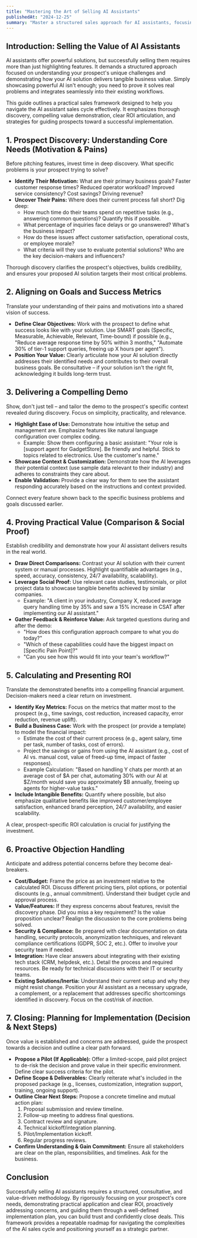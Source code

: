 ```yaml
---
title: "Mastering the Art of Selling AI Assistants"
publishedAt: "2024-12-25"
summary: "Master a structured sales approach for AI assistants, focusing on effective prospect discovery, compelling value demonstration, ROI calculation, objection handling, and closing strategies."
---
```


## Introduction: Selling the Value of AI Assistants

AI assistants offer powerful solutions, but successfully selling them requires more than just highlighting features. It demands a structured approach focused on understanding your prospect's unique challenges and demonstrating how your AI solution delivers tangible business value. Simply showcasing powerful AI isn't enough; you need to prove it solves real problems and integrates seamlessly into their existing workflows.

This guide outlines a practical sales framework designed to help you navigate the AI assistant sales cycle effectively. It emphasizes thorough discovery, compelling value demonstration, clear ROI articulation, and strategies for guiding prospects toward a successful implementation.

## 1. Prospect Discovery: Understanding Core Needs (Motivation & Pains)

Before pitching features, invest time in deep discovery. What specific problems is your prospect trying to solve?

- **Identify Their Motivation:** What are their primary business goals? Faster customer response times? Reduced operator workload? Improved service consistency? Cost savings? Driving revenue?
- **Uncover Their Pains:** Where does their current process fall short? Dig deep:
  - How much time do their teams spend on repetitive tasks (e.g., answering common questions)? Quantify this if possible.
  - What percentage of inquiries face delays or go unanswered? What's the business impact?
  - How do these issues affect customer satisfaction, operational costs, or employee morale?
  - What criteria will they use to evaluate potential solutions? Who are the key decision-makers and influencers?

Thorough discovery clarifies the prospect's objectives, builds credibility, and ensures your proposed AI solution targets their most critical problems.

## 2. Aligning on Goals and Success Metrics

Translate your understanding of their pains and motivations into a shared vision of success.

- **Define Clear Objectives:** Work with the prospect to define what success looks like with your solution. Use SMART goals (Specific, Measurable, Achievable, Relevant, Time-bound) if possible (e.g., "Reduce average response time by 50% within 3 months," "Automate 30% of tier-1 support queries, freeing up X hours per agent").
- **Position Your Value:** Clearly articulate how your AI solution directly addresses their identified needs and contributes to their overall business goals. Be consultative – if your solution isn't the right fit, acknowledging it builds long-term trust.

## 3. Delivering a Compelling Demo

Show, don't just tell – and tailor the demo to the prospect's specific context revealed during discovery. Focus on simplicity, practicality, and relevance.

- **Highlight Ease of Use:** Demonstrate how intuitive the setup and management are. Emphasize features like natural language configuration over complex coding.
  - Example: Show them configuring a basic assistant: "Your role is [support agent for GadgetStore]. Be friendly and helpful. Stick to topics related to electronics. Use the customer's name."
- **Showcase Context & Customization:** Demonstrate how the AI leverages _their_ potential context (use sample data relevant to their industry) and adheres to constraints they care about.
- **Enable Validation:** Provide a clear way for them to see the assistant responding accurately based on the instructions and context provided.

Connect every feature shown back to the specific business problems and goals discussed earlier.

## 4. Proving Practical Value (Comparison & Social Proof)

Establish credibility and demonstrate how your AI assistant delivers results in the real world.

- **Draw Direct Comparisons:** Contrast your AI solution with their current system or manual processes. Highlight quantifiable advantages (e.g., speed, accuracy, consistency, 24/7 availability, scalability).
- **Leverage Social Proof:** Use relevant case studies, testimonials, or pilot project data to showcase tangible benefits achieved by similar companies.
  - Example: "A client in your industry, Company X, reduced average query handling time by 35% and saw a 15% increase in CSAT after implementing our AI assistant."
- **Gather Feedback & Reinforce Value:** Ask targeted questions during and after the demo:
  - "How does this configuration approach compare to what you do today?"
  - "Which of these capabilities could have the biggest impact on [Specific Pain Point]?"
  - "Can you see how this would fit into your team's workflow?"

## 5. Calculating and Presenting ROI

Translate the demonstrated benefits into a compelling financial argument. Decision-makers need a clear return on investment.

- **Identify Key Metrics:** Focus on the metrics that matter most to the prospect (e.g., time savings, cost reduction, increased capacity, error reduction, revenue uplift).
- **Build a Business Case:** Work with the prospect (or provide a template) to model the financial impact:
  - Estimate the cost of their current process (e.g., agent salary, time per task, number of tasks, cost of errors).
  - Project the savings or gains from using the AI assistant (e.g., cost of AI vs. manual cost, value of freed-up time, impact of faster responses).
  - Example Calculation: "Based on handling Y chats per month at an average cost of $A per chat, automating 30% with our AI at $Z/month would save you approximately $B annually, freeing up agents for higher-value tasks."
- **Include Intangible Benefits:** Quantify where possible, but also emphasize qualitative benefits like improved customer/employee satisfaction, enhanced brand perception, 24/7 availability, and easier scalability.

A clear, prospect-specific ROI calculation is crucial for justifying the investment.

## 6. Proactive Objection Handling

Anticipate and address potential concerns before they become deal-breakers.

- **Cost/Budget:** Frame the price as an investment relative to the calculated ROI. Discuss different pricing tiers, pilot options, or potential discounts (e.g., annual commitment). Understand their budget cycle and approval process.
- **Value/Features:** If they express concerns about features, revisit the discovery phase. Did you miss a key requirement? Is the value proposition unclear? Realign the discussion to the core problems being solved.
- **Security & Compliance:** Be prepared with clear documentation on data handling, security protocols, anonymization techniques, and relevant compliance certifications (GDPR, SOC 2, etc.). Offer to involve your security team if needed.
- **Integration:** Have clear answers about integrating with their existing tech stack (CRM, helpdesk, etc.). Detail the process and required resources. Be ready for technical discussions with their IT or security teams.
- **Existing Solutions/Inertia:** Understand their current setup and why they might resist change. Position your AI assistant as a necessary upgrade, a complement, or a replacement that addresses specific shortcomings identified in discovery. Focus on the cost/risk of _inaction_.

## 7. Closing: Planning for Implementation (Decision & Next Steps)

Once value is established and concerns are addressed, guide the prospect towards a decision and outline a clear path forward.

- **Propose a Pilot (If Applicable):** Offer a limited-scope, paid pilot project to de-risk the decision and prove value in their specific environment. Define clear success criteria for the pilot.
- **Define Scope & Deliverables:** Clearly reiterate what's included in the proposed package (e.g., licenses, customization, integration support, training, ongoing support).
- **Outline Clear Next Steps:** Propose a concrete timeline and mutual action plan:
  1.  Proposal submission and review timeline.
  2.  Follow-up meeting to address final questions.
  3.  Contract review and signature.
  4.  Technical kickoff/integration planning.
  5.  Pilot/Implementation kickoff.
  6.  Regular progress reviews.
- **Confirm Understanding & Gain Commitment:** Ensure all stakeholders are clear on the plan, responsibilities, and timelines. Ask for the business.

## Conclusion

Successfully selling AI assistants requires a structured, consultative, and value-driven methodology. By rigorously focusing on your prospect's core needs, demonstrating practical application and clear ROI, proactively addressing concerns, and guiding them through a well-defined implementation plan, you can build trust and confidently close deals. This framework provides a repeatable roadmap for navigating the complexities of the AI sales cycle and positioning yourself as a strategic partner.
